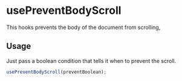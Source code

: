 
<Meta title="Hooks/usePreventBodyScroll" />

# usePreventBodyScroll

This hooks prevents the body of the document from scrolling,

## Usage

Just pass a boolean condition that tells it when to prevent the scroll.

```typescript
usePreventBodyScroll(preventBoolean);
```

